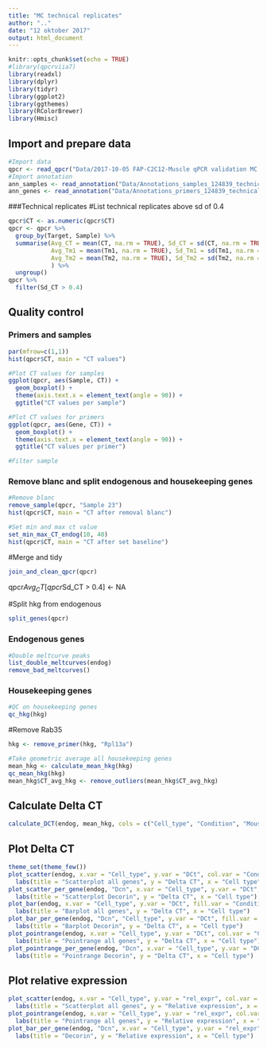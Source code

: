 ```yaml
---
title: "MC technical replicates"
author: ".."
date: "12 oktober 2017"
output: html_document
---
```


```r
knitr::opts_chunk$set(echo = TRUE)
#library(qpcrviia7)
library(readxl)
library(dplyr)
library(tidyr)
library(ggplot2)
library(ggthemes)
library(RColorBrewer)
library(Hmisc)
```

## Import and prepare data
```r
#Import data
qpcr <- read_qpcr("Data/2017-10-05 FAP-C2C12-Muscle qPCR validation MC.xls")
#Import annotation
ann_samples <- read_annotation("Data/Annotations_samples_124839_technical_replicates.xlsx")
ann_genes <- read_annotation("Data/Annotations_primers_124839_technical_replicates.xlsx")
```

###Technical replicates
#List technical replicates above sd of 0.4
```r
qpcr$CT <- as.numeric(qpcr$CT)
qpcr <- qpcr %>%
  group_by(Target, Sample) %>%
  summarise(Avg_CT = mean(CT, na.rm = TRUE), Sd_CT = sd(CT, na.rm = TRUE), 
            Avg_Tm1 = mean(Tm1, na.rm = TRUE), Sd_Tm1 = sd(Tm1, na.rm = TRUE),
            Avg_Tm2 = mean(Tm2, na.rm = TRUE), Sd_Tm2 = sd(Tm2, na.rm = TRUE)
            ) %>%
  ungroup()
qpcr %>%
  filter(Sd_CT > 0.4)
```






## Quality control
### Primers and samples
```r
par(mfrow=c(1,1))
hist(qpcr$CT, main = "CT values")

#Plot CT values for samples
ggplot(qpcr, aes(Sample, CT)) +
  geom_boxplot() +
  theme(axis.text.x = element_text(angle = 90)) +
  ggtitle("CT values per sample")

#Plot CT values for primers
ggplot(qpcr, aes(Gene, CT)) +
  geom_boxplot() +
  theme(axis.text.x = element_text(angle = 90)) +
  ggtitle("CT values per primer")

#Filter sample
```


### Remove blanc and split endogenous and housekeeping genes
```r
#Remove blanc
remove_sample(qpcr, "Sample 23")
hist(qpcr$CT, main = "CT after removal blanc")
```


```r
#Set min and max ct value
set_min_max_CT_endog(10, 40)
hist(qpcr$CT, main = "CT after set baseline")
```




#Merge and tidy
```r
join_and_clean_qpcr(qpcr)
```



qpcr$Avg_CT[qpcr$Sd_CT > 0.4] <- NA




#Split hkg from endogenous
```r
split_genes(qpcr)
```


### Endogenous genes
```r
#Double meltcurve peaks
list_double_meltcurves(endog)
remove_bad_meltcurves()
```




### Housekeeping genes
```r
#QC on housekeeping genes
qc_hkg(hkg)
```

#Remove Rab35
```r
hkg <- remove_primer(hkg, "Rpl13a")
```

```r
#Take geometric average all housekeeping genes
mean_hkg <- calculate_mean_hkg(hkg)
qc_mean_hkg(hkg)
mean_hkg$CT_avg_hkg <- remove_outliers(mean_hkg$CT_avg_hkg)
```

## Calculate Delta CT
```r
calculate_DCT(endog, mean_hkg, cols = c("Cell_type", "Condition", "Mouse"))
```

## Plot Delta CT
```r
theme_set(theme_few())
plot_scatter(endog, x.var = "Cell_type", y.var = "DCt", col.var = "Condition") +
  labs(title = "Scatterplot all genes", y = "Delta CT", x = "Cell type")
plot_scatter_per_gene(endog, "Dcn", x.var = "Cell_type", y.var = "DCt", col.var = "Condition") +
  labs(title = "Scatterplot Decorin", y = "Delta CT", x = "Cell type")
plot_bar(endog, x.var = "Cell_type", y.var = "DCt", fill.var = "Condition") +
  labs(title = "Barplot all genes", y = "Delta CT", x = "Cell type")
plot_bar_per_gene(endog, "Dcn", "Cell_type", y.var = "DCt", fill.var = "Condition") +
  labs(title = "Barplot Decorin", y = "Delta CT", x = "Cell type")
plot_pointrange(endog, x.var = "Cell_type", y.var = "DCt", col.var = "Condition") +
  labs(title = "Pointrange all genes", y = "Delta CT", x = "Cell type")
plot_pointrange_per_gene(endog, "Dcn", x.var = "Cell_type", y.var = "DCt", col.var = "Condition") +
  labs(title = "Pointrange Decorin", y = "Delta CT", x = "Cell type")
```

## Plot relative expression
```r
plot_scatter(endog, x.var = "Cell_type", y.var = "rel_expr", col.var = "Condition") +
  labs(title = "Scatterplot all genes", y = "Relative expression", x = "Cell type")
plot_pointrange(endog, x.var = "Cell_type", y.var = "rel_expr", col.var = "Condition") +
  labs(title = "Pointrange all genes", y = "Relative expression", x = "Cell type")
plot_bar_per_gene(endog, "Dcn", x.var = "Cell_type", y.var = "rel_expr", fill.var = "Condition") +
  labs(title = "Decorin", y = "Relative expression", x = "Cell type")
```
